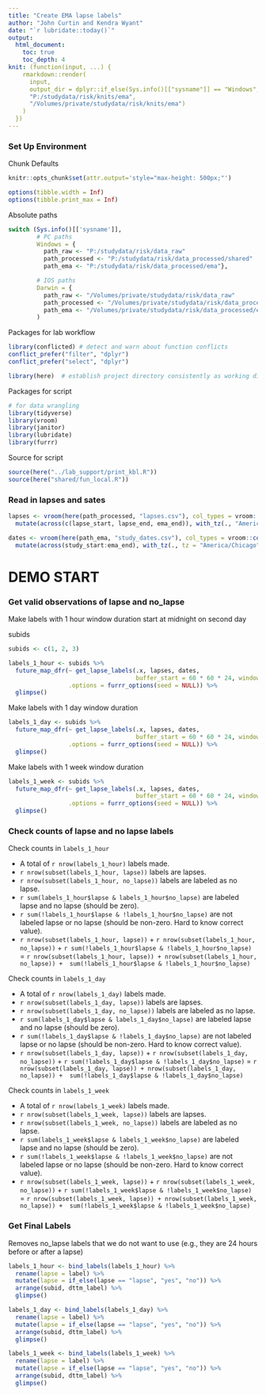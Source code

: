 ---
title: "Create EMA lapse labels"
author: "John Curtin and Kendra Wyant"
date: "`r lubridate::today()`"
output: 
  html_document:
    toc: true 
    toc_depth: 4
knit: (function(input, ...) {
    rmarkdown::render(
      input,
      output_dir = dplyr::if_else(Sys.info()[["sysname"]] == "Windows",
      "P:/studydata/risk/knits/ema", 
      "/Volumes/private/studydata/risk/knits/ema")
    )
  })
---


### Set Up Environment

Chunk Defaults
```{r defaults, include=FALSE}
knitr::opts_chunk$set(attr.output='style="max-height: 500px;"')

options(tibble.width = Inf)
options(tibble.print_max = Inf)
```

Absolute paths
```{r, absolute paths}
switch (Sys.info()[['sysname']],
        # PC paths
        Windows = {
          path_raw <- "P:/studydata/risk/data_raw"
          path_processed <- "P:/studydata/risk/data_processed/shared"
          path_ema <- "P:/studydata/risk/data_processed/ema"},

        # IOS paths
        Darwin = {
          path_raw <- "/Volumes/private/studydata/risk/data_raw"
          path_processed <- "/Volumes/private/studydata/risk/data_processed/shared"
          path_ema <- "/Volumes/private/studydata/risk/data_processed/ema"}
        )
```

Packages for lab workflow 
```{r, packages_workflow, message=FALSE, warning=FALSE}
library(conflicted) # detect and warn about function conflicts
conflict_prefer("filter", "dplyr")
conflict_prefer("select", "dplyr")

library(here)  # establish project directory consistently as working directory
```


Packages for script
```{r, packages_script, message=FALSE, warning=FALSE}
# for data wrangling
library(tidyverse)
library(vroom)
library(janitor)
library(lubridate)
library(furrr)
```


Source for script
```{r, source_script, message=FALSE, warning=FALSE}
source(here("../lab_support/print_kbl.R"))
source(here("shared/fun_local.R"))
```

### Read in lapses and sates
```{r}
lapses <- vroom(here(path_processed, "lapses.csv"), col_types = vroom::cols()) %>% 
  mutate(across(c(lapse_start, lapse_end, ema_end)), with_tz(., "America/Chicago"))

dates <- vroom(here(path_ema, "study_dates.csv"), col_types = vroom::cols()) %>%
  mutate(across(study_start:ema_end), with_tz(., tz = "America/Chicago")) 
```





# DEMO START

### Get valid observations of lapse and no_lapse

Make labels with 1 hour window duration
start at midnight on second day

subids 
```{r}
subids <- c(1, 2, 3)
```


```{r}  
labels_1_hour <- subids %>% 
  future_map_dfr(~ get_lapse_labels(.x, lapses, dates, 
                                    buffer_start = 60 * 60 * 24, window_dur = 3600),
                 .options = furrr_options(seed = NULL)) %>% 
  glimpse()
```

Make labels with 1 day window duration
```{r}   
labels_1_day <- subids %>% 
  future_map_dfr(~ get_lapse_labels(.x, lapses, dates, 
                                    buffer_start = 60 * 60 * 24, window_dur = 86400),
                 .options = furrr_options(seed = NULL)) %>% 
  glimpse()
```

Make labels with 1 week window duration
```{r}
labels_1_week <- subids %>% 
  future_map_dfr(~ get_lapse_labels(.x, lapses, dates, 
                                    buffer_start = 60 * 60 * 24, window_dur = 604800),
                 .options = furrr_options(seed = NULL)) %>% 
  glimpse()
```




### Check counts of lapse and no lapse labels


Check counts in `labels_1_hour`       

* A total of `r nrow(labels_1_hour)` labels made.    
* `r nrow(subset(labels_1_hour, lapse))` labels are lapses.   
* `r nrow(subset(labels_1_hour, no_lapse))` labels are labeled as no lapse.    
* `r sum(labels_1_hour$lapse & labels_1_hour$no_lapse)` are labeled lapse and no lapse (should be zero).   
* `r sum(!labels_1_hour$lapse & !labels_1_hour$no_lapse)` are not labeled lapse or no lapse (should be non-zero. Hard to know correct value).  
* `r nrow(subset(labels_1_hour, lapse))` + `r nrow(subset(labels_1_hour, no_lapse))` + `r sum(!labels_1_hour$lapse & !labels_1_hour$no_lapse)` = `r nrow(subset(labels_1_hour, lapse)) + nrow(subset(labels_1_hour, no_lapse)) +  sum(!labels_1_hour$lapse & !labels_1_hour$no_lapse)`    


Check counts in `labels_1_day`       

* A total of `r nrow(labels_1_day)` labels made.    
* `r nrow(subset(labels_1_day, lapse))` labels are lapses.   
* `r nrow(subset(labels_1_day, no_lapse))` labels are labeled as no lapse.    
* `r sum(labels_1_day$lapse & labels_1_day$no_lapse)` are labeled lapse and no lapse (should be zero).   
* `r sum(!labels_1_day$lapse & !labels_1_day$no_lapse)` are not labeled lapse or no lapse (should be non-zero. Hard to know correct value).  
* `r nrow(subset(labels_1_day, lapse))` + `r nrow(subset(labels_1_day, no_lapse))` + `r sum(!labels_1_day$lapse & !labels_1_day$no_lapse)` = `r nrow(subset(labels_1_day, lapse)) + nrow(subset(labels_1_day, no_lapse)) +  sum(!labels_1_day$lapse & !labels_1_day$no_lapse)`     


Check counts in `labels_1_week`       

* A total of `r nrow(labels_1_week)` labels made.    
* `r nrow(subset(labels_1_week, lapse))` labels are lapses.   
* `r nrow(subset(labels_1_week, no_lapse))` labels are labeled as no lapse.    
* `r sum(labels_1_week$lapse & labels_1_week$no_lapse)` are labeled lapse and no lapse (should be zero).   
* `r sum(!labels_1_week$lapse & !labels_1_week$no_lapse)` are not labeled lapse or no lapse (should be non-zero. Hard to know correct value).  
* `r nrow(subset(labels_1_week, lapse))` + `r nrow(subset(labels_1_week, no_lapse))` + `r sum(!labels_1_week$lapse & !labels_1_week$no_lapse)` = `r nrow(subset(labels_1_week, lapse)) + nrow(subset(labels_1_week, no_lapse)) +  sum(!labels_1_week$lapse & !labels_1_week$no_lapse)`     





### Get Final Labels 

Removes no_lapse labels that we do not want to use (e.g., they are 24 hours before or after a lapse)
```{r}
labels_1_hour <- bind_labels(labels_1_hour) %>% 
  rename(lapse = label) %>% 
  mutate(lapse = if_else(lapse == "lapse", "yes", "no")) %>% 
  arrange(subid, dttm_label) %>% 
  glimpse()

labels_1_day <- bind_labels(labels_1_day) %>% 
  rename(lapse = label) %>% 
  mutate(lapse = if_else(lapse == "lapse", "yes", "no")) %>% 
  arrange(subid, dttm_label) %>% 
  glimpse()

labels_1_week <- bind_labels(labels_1_week) %>% 
  rename(lapse = label) %>% 
  mutate(lapse = if_else(lapse == "lapse", "yes", "no")) %>% 
  arrange(subid, dttm_label) %>% 
  glimpse()
```




